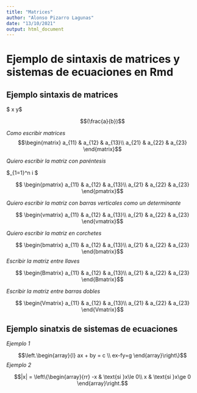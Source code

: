 ```yaml
---
title: "Matrices"
author: "Alonso Pizarro Lagunas"
date: "13/10/2021"
output: html_document
---
```




# Ejemplo de sintaxis de matrices y sistemas de ecuaciones en Rmd

## Ejemplo sintaxis de matrices 

$ x \cdot y$

$$(\frac{a}{b})$$

_Como escribir matrices_
$$\begin{matrix} a_{11} & a_{12} & a_{13}\\ a_{21} & a_{22} & a_{23} \end{matrix}$$ 

*Quiero escribir la matriz con paréntesis*

$\prod_{1=1}^n i $

$$ \begin{pmatrix} a_{11} & a_{12} & a_{13}\\ a_{21} & a_{22} & a_{23} \end{pmatrix}$$

*Quiero escribir la matriz con barras verticales como un determinante*

$$ \begin{vmatrix} a_{11} & a_{12} & a_{13}\\ a_{21} & a_{22} & a_{23} \end{vmatrix}$$

*Quiero escribir la matriz en corchetes*

$$ \begin{bmatrix} a_{11} & a_{12} & a_{13}\\ a_{21} & a_{22} & a_{23} \end{bmatrix}$$
*Escribir la matriz entre llaves*

$$ \begin{Bmatrix} a_{11} & a_{12} & a_{13}\\ a_{21} & a_{22} & a_{23} \end{Bmatrix}$$

*Escribir la matriz entre barras dobles*

$$ \begin{Vmatrix} a_{11} & a_{12} & a_{13}\\ a_{21} & a_{22} & a_{23} \end{Vmatrix}$$

## Ejemplo sinatxis de sistemas de ecuaciones

*Ejemplo 1*

$$\left.\begin{array}{l} ax + by = c \\ ex-fy=g \end{array}\right\}$$
*Ejemplo 2*

$$|x| = \left\{\begin{array}{rr} -x & \text{si }x\le 0\\ x &
\text{si }x\ge 0 \end{array}\right.$$



